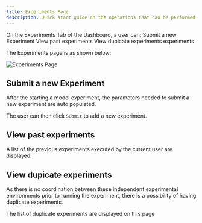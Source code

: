 ```yaml
---
title: Experiments Page
description: Quick start guide on the operations that can be performed in the Experiments Page of the Accelerated Decision Making with AI Project
---
```


<PageDescription>


On the Experiments Tab of the Dashboard, a user can:
<AnchorLinks>
  <AnchorLink>Submit a new Experiment</AnchorLink> 
  <AnchorLink>View past experiments </AnchorLink> 
  <AnchorLink>View dupicate experiments experiments </AnchorLink> 
</AnchorLinks>

The Experiments page is as shown below:
<ImageGalleryImage alt="Experiments Page" title="Experiments Page" col={15}>

![Experiments Page](./experiments.png)
</ImageGalleryImage>
</PageDescription>

## Submit a new Experiment
After the starting a model experiment, the parameters needed to submit a new experiment are auto populated. 

The user can then click `Submit` to add a new experiment.
## View past experiments 
A list of the previous experiments executed by the current user are displayed.
## View dupicate experiments 
As there is no coordination between these independent experimental environments prior to running the experiment, there is a possibility of having duplicate experiments.

The list of duplicate experiments are displayed on this page 